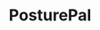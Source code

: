 ---
title: "PosturePal"
publishedAt: "2025-02-18"
summary: "PosturePal is an intelligent posture optimization app utilizing Mistral-based transformer models, real-time pose detection, and React Native, integrating TensorFlow Lite, MediaPipe, and on-device sensor fusion with cloud-synced analytics, dynamic feedback loops, and adaptive 
scoring algorithms to enhance ergonomic health, user engagement, and mobile-first wellness through edge AI and multimodal monitoring."
images:
  - "/images/projects/project-01/pp1.jpg"
  - "/images/projects/project-01/cover-02.jpg"
  - "/images/projects/project-01/cover-04.jpg"
link: "https://devpost.com/software/posturepal-12uehc#updates"
---